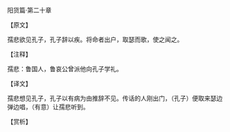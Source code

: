 

阳货篇·第二十章

【原文】

孺悲欲见孔子，孔子辞以疾。将命者出户，取瑟而歌，使之闻之。

【注释】

孺悲：鲁国人，鲁哀公曾派他向孔子学礼。

【译文】

孺悲想见孔子，孔子以有病为由推辞不见。传话的人刚出门，（孔子）便取来瑟边弹边唱，（有意）让孺悲听到。

【赏析】

